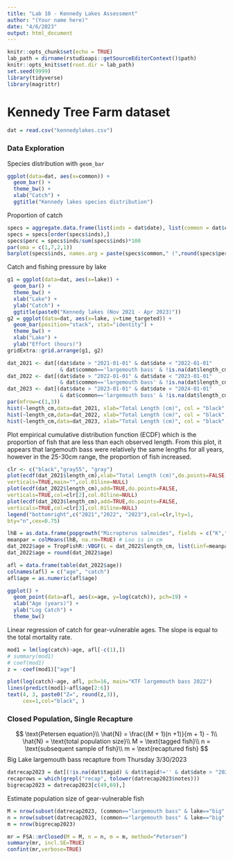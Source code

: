 ```yaml
---
title: "Lab 10 - Kennedy Lakes Assessment"
author: "(Your name here)"
date: "4/6/2023"
output: html_document
---
```


```r
knitr::opts_chunk$set(echo = TRUE)
lab_path = dirname(rstudioapi::getSourceEditorContext()$path)
knitr::opts_knit$set(root.dir = lab_path)
set.seed(9999)
library(tidyverse)
library(magrittr)
```

# Kennedy Tree Farm dataset

```r
dat = read.csv("kennedylakes.csv")
```

### Data Exploration

Species distribution with `geom_bar`
```r
ggplot(data=dat, aes(x=common)) +
  geom_bar() +
  theme_bw() +
  xlab("Catch") +
  ggtitle("Kennedy lakes species distribution")
```

Proportion of catch
```r
specs = aggregate.data.frame(list(inds = dat$date), list(common = dat$common), length)
specs = specs[order(specs$inds),]
specs$perc = specs$inds/sum(specs$inds)*100
par(oma = c(1,7,2,1))
barplot(specs$inds, names.arg = paste(specs$common," (",round(specs$perc,1),"%)",sep = ""), horiz=T, las = 1)
```

Catch and fishing pressure by lake
```r
g1 = ggplot(data=dat, aes(x=lake)) +
  geom_bar() +
  theme_bw() +
  xlab("Lake") +
  ylab("Catch") +
  ggtitle(paste0("Kennedy lakes (Nov 2021 - Apr 2023)"))
g2 = ggplot(data=dat, aes(x=lake, y=time_targeted)) +
  geom_bar(position="stack", stat="identity") +
  theme_bw() +
  xlab("Lake") +
  ylab("Effort (hours)") 
gridExtra::grid.arrange(g1, g2)
```


```r
dat_2021 <- dat[(dat$date > "2021-01-01" & dat$date < "2022-01-01" 
                 & dat$common=='largemouth bass' & !is.na(dat$length_cm)),]
dat_2022 <- dat[(dat$date > "2022-01-01" & dat$date < "2023-01-01" 
                 & dat$common=='largemouth bass' & !is.na(dat$length_cm)),]
dat_2023 <- dat[(dat$date > "2023-01-01" & dat$date < "2024-01-01" 
                 & dat$common=='largemouth bass' & !is.na(dat$length_cm)),]
par(mfrow=c(1,3))
hist(~length_cm,data=dat_2021, xlab="Total Length (cm)", col = "black", main="Largemouth Bass 2021")
hist(~length_cm,data=dat_2022, xlab="Total Length (cm)", col = "black", main="2022")
hist(~length_cm,data=dat_2023, xlab="Total Length (cm)", col = "black", main="2023")
```

Plot empirical cumulative distribution function (ECDF) which is the proportion of fish
that are less than each observed length. From this plot, it appears that largemouth bass were relatively the same lengths for all years, however in the 25-30cm range, the proportion of fish increased.
```r
clr <- c("black","gray55", "gray")
plot(ecdf(dat_2021$length_cm),xlab="Total Length (cm)",do.points=FALSE,
verticals=TRUE,main="",col.01line=NULL)
plot(ecdf(dat_2022$length_cm),add=TRUE,do.points=FALSE,
verticals=TRUE,col=clr[2],col.01line=NULL)
plot(ecdf(dat_2023$length_cm),add=TRUE,do.points=FALSE,
verticals=TRUE,col=clr[3],col.01line=NULL)
legend("bottomright",c("2021","2022", "2023"),col=clr,lty=1,
bty="n",cex=0.75)
```


```r
lhB = as.data.frame(popgrowth("Micropterus salmoides", fields = c("K","to","Loo"))) # parameters: Loo, growth coefficient k
meanpar = colMeans(lhB, na.rm=TRUE) # Loo is in cm
dat_2022$age = TropFishR::VBGF(L = dat_2022$length_cm, list(Linf=meanpar["Loo"], K=meanpar["K"], t0= meanpar["to"])) # we need to divide by ten because MEDITS data are reported in millimeters
dat_2022$age = round(dat_2022$age)

afl = data.frame(table(dat_2022$age))
colnames(afl) = c("age", "catch")
afl$age = as.numeric(afl$age)
```


```r
ggplot() + 
  geom_point(data=afl, aes(x=age, y=log(catch)), pch=19) + 
  xlab("Age (years)") + 
  ylab("Log Catch") + 
  theme_bw()
```
Linear regression of catch for gear-vulnerable ages. The slope is equal to the total mortality rate.
```r
mod1 = lm(log(catch)~age, afl[-c(1),])
# summary(mod1)
# coef(mod1)
z = -coef(mod1)["age"]

plot(log(catch)~age, afl, pch=16, main="KTF largemouth bass 2022")
lines(predict(mod1)~afl$age[2:6])
text(4, 3, paste0("Z=", round(z,3)),
     cex=1,col="black", )
```

### Closed Population, Single Recapture

$$
\text{Petersen equation}\\
\hat{N} = \frac{(M + 1)(n +1)}{m + 1} - 1\\
\hat{N} = \text{total population size}\\
M = \text{tagged fish}\\
n = \text{subsequent sample of fish}\\
m = \text{recaptured fish}
$$
Big Lake largemouth bass recapture from Thursday 3/30/2023
```r
datrecap2023 = dat[(!is.na(dat$tagid) & dat$tagid!='' & dat$date > "2023-01-01"),]
recaprows = which(grepl("recap", tolower(datrecap2023$notes)))
bigrecap2023 = datrecap2023[c(49,69),]
```

Estimate population size of gear-vulnerable fish
```r
M = nrow(subset(datrecap2023, (common=="largemouth bass" & lake=="big" & date=="2023-03-30")))
n = nrow(subset(datrecap2023, (common=="largemouth bass" & lake=="big" & date>"2023-03-30")))
m = nrow(bigrecap2023)

mr = FSA::mrClosed(M = M, n = n, m = m, method="Petersen")
summary(mr, incl.SE=TRUE)
confint(mr,verbose=TRUE)
```



```r

```
